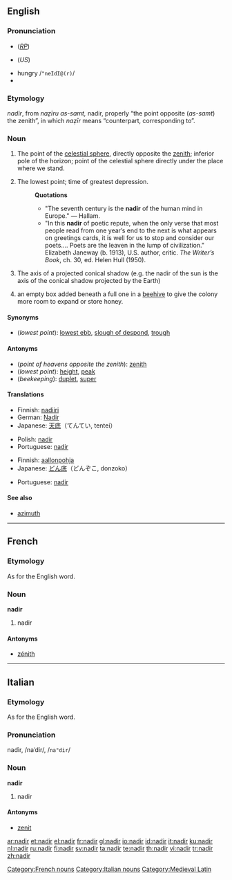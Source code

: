 {{see|Nadir}}
{{wikipedia}}
{{was wotd|2006|September|23}}
==English==

===Pronunciation===
* {{IPA|/ˈneɪdɪə/}} (''[[RP]]'')
* {{IPA|/ˈneɪdɪr/}} (''US'')
* hungry /<tt>"neIdI@(r)</tt>/
* {{audio|en-us-nadir.ogg|Audio (US)}}

===Etymology===
{{ML.}} ''nadir'', from {{Arab.}}
{{Arab|[[نظير اسمت|نَظِيرُ السَّمْت]]}} ''naẓīru as-samt,'' nadir, properly “the point opposite
{{Arab|[[سمت|السَمْتُ]]}} (''as-samt'') the zenith”, in which
{{Arab|[[نظير|نَظِير]]}} ''naẓīr'' means “counterpart, corresponding to”.

===Noun===
{{en-noun}}

# The point of the [[celestial sphere]], directly opposite the [[zenith]]; inferior pole of the horizon; point of the celestial sphere directly under the place where we stand.
# {{figuratively}} The lowest point; time of greatest depression.
#: '''Quotations'''
#:* "The seventh century is the '''nadir''' of the human mind in Europe." &mdash; Hallam.
#:* "In this '''nadir''' of poetic repute, when the only verse that most people read from one year’s end to the next is what appears on greetings cards, it is well for us to stop and consider our poets.... Poets are the leaven in the lump of civilization." Elizabeth Janeway (b. 1913), U.S. author, critic. ''The Writer’s Book'', ch. 30, ed. Helen Hull (1950).
# {{astronomy}} The axis of a projected conical shadow (e.g. the nadir of the sun is the axis of the conical shadow projected by the Earth)
# {{beekeeping|archaic}} an empty box added beneath a full one in a [[beehive]] to give the colony more room to expand or store honey. <!-- from The Beekeepers Manual, Pg, 24, Henry Taylor 1860 -->

====Synonyms====
* (''lowest point''): [[lowest ebb]], [[slough of despond]], [[trough]]

====Antonyms====
* (''point of heavens opposite the zenith''): [[zenith]]
* (''lowest point''): [[height]], [[peak]]
* (''beekeeping''): [[duplet]], [[super]]

====Translations====
{{trans-top|point of the sky}}
* Finnish: [[nadiiri]]
* German: [[Nadir]] {{m}}
* Japanese: [[天底]]（てんてい, tentei）
{{trans-mid}}
* Polish: [[nadir]] {{m}}
* Portuguese: [[#Portuguese|nadir]] {{m}}
{{trans-bottom}}

{{trans-top|figuratively the lowest point}}
* Finnish: [[aallonpohja]]
* Japanese: [[どん底]]（どんぞこ, donzoko）
{{trans-mid}}
* Portuguese: [[#Portuguese|nadir]] {{m}}
{{trans-bottom}}

{{trans-top|axis of projected conical shadow}}
{{trans-mid}}
{{trans-bottom}}

====See also====
* [[azimuth]]

----

==French==

===Etymology===
As for the English word.

===Noun===
'''nadir''' {{m}}

# {{astronomy|lang=fr}} nadir

====Antonyms====
* [[zénith]]

[[Category:French nouns]]

----

==Italian==

===Etymology===
As for the English word.

===Pronunciation===
nadìr, /naˈdir/, /<tt>na"dir</tt>/

===Noun===
'''nadir''' {{m}}

# {{astronomy|lang=it}} nadir

====Antonyms====
* [[zenit]]

[[Category:Italian nouns]]
[[Category:Medieval Latin]]

[[ar:nadir]]
[[et:nadir]]
[[el:nadir]]
[[fr:nadir]]
[[gl:nadir]]
[[io:nadir]]
[[id:nadir]]
[[it:nadir]]
[[ku:nadir]]
[[nl:nadir]]
[[ru:nadir]]
[[fi:nadir]]
[[sv:nadir]]
[[ta:nadir]]
[[te:nadir]]
[[th:nadir]]
[[vi:nadir]]
[[tr:nadir]]
[[zh:nadir]]